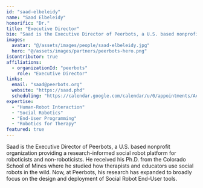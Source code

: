 ```yaml
---
id: "saad-elbeleidy"
name: "Saad Elbeleidy"
honorific: "Dr."
title: "Executive Director"
bio: "Saad is the Executive Director of Peerbots, a U.S. based nonprofit organization providing a research-informed social robot platform for roboticists and non-roboticists. He received his Ph.D. from the Colorado School of Mines where he studied how therapists and educators use social robots in the wild. Now, at Peerbots, his research has expanded to broadly focus on the design and deployment of Social Robot End-User tools."
images:
  avatar: "@/assets/images/people/saad-elbeleidy.jpg"
  hero: "@/assets/images/partners/peerbots-hero.png"
isContributor: true
affiliations:
  - organizationId: "peerbots"
    role: "Executive Director"
links:
  email: "saad@peerbots.org"
  website: "https://saad.phd"
  scheduling: "https://calendar.google.com/calendar/u/0/appointments/AcZssZ15Qjxw5v1lQu8FUPKjIiZW8K7obt8RxeqlAio="
expertise:
  - "Human-Robot Interaction"
  - "Social Robotics"
  - "End-User Programming"
  - "Robotics for Therapy"
featured: true
---
```


Saad is the Executive Director of Peerbots, a U.S. based nonprofit organization providing a research-informed social robot platform for roboticists and non-roboticists. He received his Ph.D. from the Colorado School of Mines where he studied how therapists and educators use social robots in the wild. Now, at Peerbots, his research has expanded to broadly focus on the design and deployment of Social Robot End-User tools.

